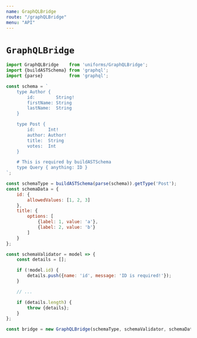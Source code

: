 ```yaml
---
name: GraphQLBridge
route: "/graphQLBridge"
menu: "API"
---
```

# `GraphQLBridge`

```js
import GraphQLBridge    from 'uniforms/GraphQLBridge';
import {buildASTSchema} from 'graphql';
import {parse}          from 'graphql';

const schema = `
    type Author {
        id:        String!
        firstName: String
        lastName:  String
    }

    type Post {
        id:     Int!
        author: Author!
        title:  String
        votes:  Int
    }

    # This is required by buildASTSchema
    type Query { anything: ID }
`;

const schemaType = buildASTSchema(parse(schema)).getType('Post');
const schemaData = {
    id: {
        allowedValues: [1, 2, 3]
    },
    title: {
        options: [
            {label: 1, value: 'a'},
            {label: 2, value: 'b'}
        ]
    }
};

const schemaValidator = model => {
    const details = [];

    if (!model.id) {
        details.push({name: 'id', message: 'ID is required!'});
    }

    // ...

    if (details.length) {
        throw {details};
    }
};

const bridge = new GraphQLBridge(schemaType, schemaValidator, schemaData);
```
